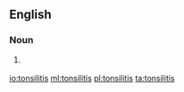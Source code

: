 ==English==

===Noun===
{{en-noun|tonsilitises}}

# {{context|medicine|lang=en}} {{alternative spelling of|tonsillitis}}

[[io:tonsilitis]]
[[ml:tonsilitis]]
[[pl:tonsilitis]]
[[ta:tonsilitis]]